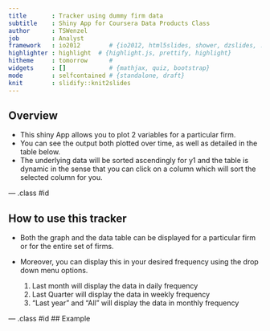 ```yaml
---
title       : Tracker using dummy firm data
subtitle    : Shiny App for Coursera Data Products Class
author      : TSWenzel
job         : Analyst
framework   : io2012        # {io2012, html5slides, shower, dzslides, ...}
highlighter : highlight  # {highlight.js, prettify, highlight}
hitheme     : tomorrow      # 
widgets     : []            # {mathjax, quiz, bootstrap}
mode        : selfcontained # {standalone, draft}
knit        : slidify::knit2slides
---
```


## Overview
- This shiny App allows you to plot 2 variables for a particular firm.
- You can see the output both plotted over time, as well as detailed in the table below. 
- The underlying data will be sorted ascendingly for y1 and the table is dynamic in the sense that you can click on a column which will sort the selected column for you.

--- .class #id 

## How to use this tracker

- Both the graph and the data table can be displayed for a particular firm or for the entire set of firms. 
- Moreover, you can display this in your desired frequency using the drop down menu options. 

  1. Last month will display the data in daily frequency
  2. Last Quarter will display the data in weekly frequency
  3. "Last year" and  "All" will display the data in monthly frequency


--- .class #id 
## Example
